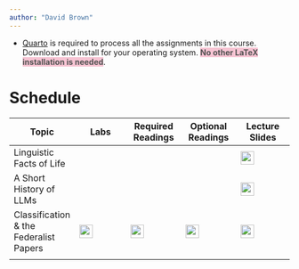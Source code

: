 ```yaml
---
author: "David Brown"
---
```


-   [Quarto](https://quarto.org/docs/get-started/) is required to process all the assignments in this course. Download and install for your operating system. [**No other LaTeX installation is needed**]{style="background-color: #f5b2c6; opacity: 0.75;"}.

# Schedule {.unnumbered}

| Topic                                  | Labs                                                                                 | Required Readings                                                                           | Optional Readings                         | Lecture Slides                                                                       |
|---------------|---------------|---------------|---------------|---------------|
| Linguistic Facts of Life               |                                                                                      |                                                                                             |                                           | [![](images/icon_presentation.png){width="24"}](lectures/embed_linguistic-facts.qmd) |
| A Short History of LLMs                |                                                                                      |                                                                                             |                                           | [![](images/icon_presentation.png){width="24"}](lectures/embed_llms-history.qmd)     |
| Classification & the Federalist Papers | [![](images/icon_quarto.png){width="24"}](labs/classification-federalist-papers.qmd) | [![](images/icon_required.png){width="24"}](https://doi.org/10.1080/01621459.1963.10500849) | ![](images/icon_optional.png){width="24"} | ![](images/icon_presentation.png){width="24"}                                        |
|                                        |                                                                                      |                                                                                             |                                           |                                                                                      |
